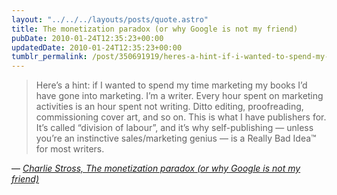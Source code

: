 ```yaml
---
layout: "../../../layouts/posts/quote.astro"
title: The monetization paradox (or why Google is not my friend)
pubDate: 2010-01-24T12:35:23+00:00
updatedDate: 2010-01-24T12:35:23+00:00
tumblr_permalink: /post/350691919/heres-a-hint-if-i-wanted-to-spend-my-time
---
```


> Here&rsquo;s a hint: if I wanted to spend my time marketing my books I&rsquo;d have gone into marketing. I&rsquo;m a writer. Every hour spent on marketing activities is an hour spent not writing. Ditto editing, proofreading, commissioning cover art, and so on. This is what I have publishers for. It&rsquo;s called &ldquo;division of labour&rdquo;, and it&rsquo;s why self-publishing — unless you&rsquo;re an instinctive sales/marketing genius — is a Really Bad Idea™ for most writers.

— <cite>[Charlie Stross, _The monetization paradox (or why Google is not my friend)_](http://www.antipope.org/charlie/blog-static/2010/01/the-monetization-paradox-or-wh.html)</cite>
